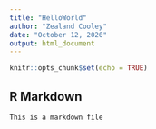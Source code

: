 ```yaml
---
title: "HelloWorld"
author: "Zealand Cooley"
date: "October 12, 2020"
output: html_document
---
```


```r
knitr::opts_chunk$set(echo = TRUE)
```

## R Markdown

```r
This is a markdown file
```

